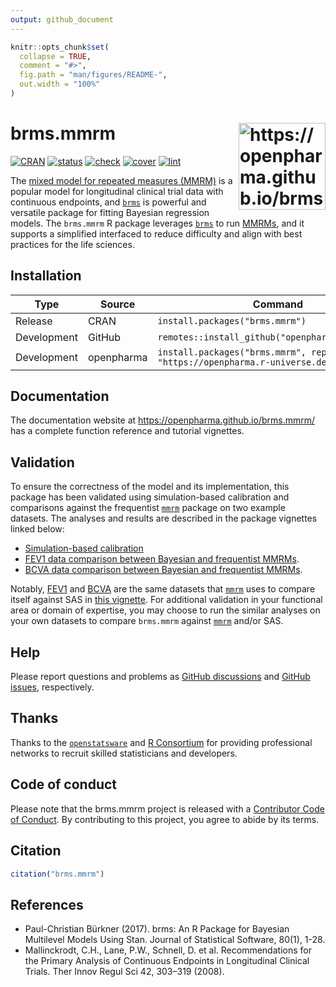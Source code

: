 ```yaml
---
output: github_document
---
```


```r
knitr::opts_chunk$set(
  collapse = TRUE,
  comment = "#>",
  fig.path = "man/figures/README-",
  out.width = "100%"
)
```

# brms.mmrm <img src="man/figures/logo.svg" align="right" height="139" alt="https://openpharma.github.io/brms.mmrm/" />

[![CRAN](https://www.r-pkg.org/badges/version/brms.mmrm)](https://CRAN.R-project.org/package=brms.mmrm)
[![status](https://www.repostatus.org/badges/latest/active.svg)](https://www.repostatus.org/#active)
[![check](https://github.com/openpharma/brms.mmrm/workflows/check/badge.svg)](https://github.com/openpharma/brms.mmrm/actions?query=workflow%3Acheck)
[![cover](https://github.com/openpharma/brms.mmrm/workflows/cover/badge.svg)](https://github.com/openpharma/brms.mmrm/actions?query=workflow%3Acover)
[![lint](https://github.com/openpharma/brms.mmrm/workflows/lint/badge.svg)](https://github.com/openpharma/brms.mmrm/actions?query=workflow%3Alint)

The [mixed model for repeated measures (MMRM)](https://link.springer.com/article/10.1177/009286150804200402) is a popular model for longitudinal clinical trial data with continuous endpoints, and [`brms`](https://paul-buerkner.github.io/brms/) is powerful and versatile package for fitting Bayesian regression models. The `brms.mmrm` R package leverages [`brms`](https://paul-buerkner.github.io/brms/) to run [MMRMs](https://link.springer.com/article/10.1177/009286150804200402), and it supports a simplified interfaced to reduce difficulty and align with best practices for the life sciences.

## Installation

Type | Source | Command
---|---|---
Release | CRAN | `install.packages("brms.mmrm")`
Development | GitHub | `remotes::install_github("openpharma/brms.mmrm")`
Development | openpharma | `install.packages("brms.mmrm", repos = "https://openpharma.r-universe.dev")`

## Documentation

The documentation website at <https://openpharma.github.io/brms.mmrm/> has a complete function reference and tutorial vignettes.

## Validation

To ensure the correctness of the model and its implementation, this package has been validated using simulation-based calibration and comparisons against the frequentist [`mmrm`](https://openpharma.github.io/mmrm/latest-tag/) package on two example datasets. The analyses and results are described in the package vignettes linked below:

* [Simulation-based calibration](https://openpharma.github.io/brms.mmrm/articles/sbc.html)
* [FEV1 data comparison between Bayesian and frequentist MMRMs](https://openpharma.github.io/brms.mmrm/articles/fev1.html).
* [BCVA data comparison between Bayesian and frequentist MMRMs](https://openpharma.github.io/brms.mmrm/articles/bcva.html).

Notably, [FEV1](https://openpharma.github.io/mmrm/latest-tag/reference/fev_data.html) and [BCVA](https://openpharma.github.io/mmrm/latest-tag/reference/bcva_data.html) are the same datasets that [`mmrm`](https://openpharma.github.io/mmrm/latest-tag/) uses to compare itself against SAS in [this vignette](https://openpharma.github.io/mmrm/latest-tag/articles/mmrm_review_methods.html). For additional validation in your functional area or domain of expertise, you may choose to run the similar analyses on your own datasets to compare `brms.mmrm` against [`mmrm`](https://openpharma.github.io/mmrm/latest-tag/) and/or SAS.

## Help

Please report questions and problems as [GitHub discussions](https://github.com/openpharma/brms.mmrm) and [GitHub issues](https://github.com/openpharma/brms.mmrm), respectively.

## Thanks

Thanks to the [`openstatsware`](https://www.openstatsware.org/) and [R Consortium](https://www.r-consortium.org/) for providing professional networks to recruit skilled statisticians and developers.

## Code of conduct

Please note that the brms.mmrm project is released with a [Contributor Code of Conduct](https://contributor-covenant.org/version/2/1/CODE_OF_CONDUCT.html). By contributing to this project, you agree to abide by its terms.

## Citation

```r
citation("brms.mmrm")
```

## References

* Paul-Christian Bürkner (2017). brms: An R Package for Bayesian
  Multilevel Models Using Stan.
  Journal of Statistical Software, 80(1), 1-28.
* Mallinckrodt, C.H., Lane, P.W., Schnell, D. et al.
  Recommendations for the Primary Analysis of Continuous Endpoints
  in Longitudinal Clinical Trials.
  Ther Innov Regul Sci 42, 303–319 (2008).
